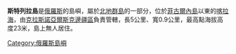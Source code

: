 '''斯特列拉島'''是[[俄羅斯|俄羅斯]]的島嶼，屬於[[北地群島|北地群島]]的一部分，位於[[菲古爾內島|菲古爾內島]]以東的[[喀拉海|喀拉海]]，由[[克拉斯諾亞爾斯克邊疆區|克拉斯諾亞爾斯克邊疆區]]負責管轄，長5公里、寬0.9公里，最高點海拔高度23米，島上無人居住。

{{Russia-geo-stub}}
[[Category:俄羅斯島嶼|Category:俄羅斯島嶼]]